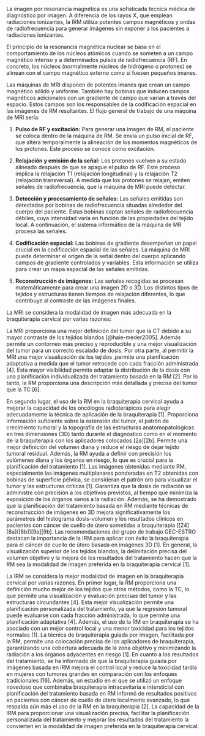 La imagen por resonancia magnética es una sofisticada técnica médica de diagnóstico por imagen. A diferencia de los rayos X, que emplean radiaciones ionizantes, la IRM utiliza potentes campos magnéticos y ondas de radiofrecuencia para generar imágenes sin exponer a los pacientes a radiaciones ionizantes.

El principio de la resonancia magnética nuclear se basa en el comportamiento de los núcleos atómicos cuando se someten a un campo magnético intenso y a determinados pulsos de radiofrecuencia (RF). En concreto, los núcleos (normalmente núcleos de hidrógeno o protones) se alinean con el campo magnético externo como si fuesen pequeños imanes.

Las máquinas de MRI disponen de potentes imanes que crean un campo magnético sólido y uniforme. También hay bobinas que inducen campos magnéticos adicionales con un gradiente de campo que varían a través del espacio. Estos campos son los responsables de la codificación espacial en las imágenes de RM resultantes. El flujo general de trabajo de una máquina de MRI sería:

1.  **Pulso de RF y excitación:** Para generar una imagen de RM, el paciente se coloca dentro de la máquina de RM. Se envía un pulso inicial de RF, que altera temporalmente la alineación de los momentos magnéticos de los protones. Este proceso se conoce como excitación.

2.  **Relajación y emisión de la señal:** Los protones vuelven a su estado alineado después de que se apague el pulso de RF. Este proceso implica la relajación T1 (relajación longitudinal) y la relajación T2 (relajación transversal). A medida que los protones se relajan, emiten señales de radiofrecuencia, que la máquina de MRI puede detectar.

3.  **Detección y procesamiento de señales:** Las señales emitidas son detectadas por bobinas de radiofrecuencia situadas alrededor del cuerpo del paciente. Estas bobinas captan señales de radiofrecuencia débiles, cuya intensidad varía en función de las propiedades del tejido local. A continuación, el sistema informático de la máquina de MR procesa las señales.

4.  **Codificación espacial:** Las bobinas de gradiente desempeñan un papel crucial en la codificación espacial de las señales. La máquina de MRI puede determinar el origen de la señal dentro del cuerpo aplicando campos de gradiente controlados y variables. Esta información se utiliza para crear un mapa espacial de las señales emitidas.

5.  **Reconstrucción de imágenes:** Las señales recogidas se procesan matemáticamente para crear una imagen 2D o 3D. Los distintos tipos de tejidos y estructuras tienen tiempos de relajación diferentes, lo que contribuye al contraste de las imágenes finales.

La MRI se considera la modalidad de imagen más adecuada en la braquiterapia cervical por varias razones:

La MRI proporciona una mejor definición del tumor que la CT debido a su mayor contraste de los tejidos blandos [@haie-meder2005]. Además permite un contorneo más preciso y reproducible y una mejor visualización del tumor para un correcto escalado de dosis. Por otra parte, al permitir la MRI una mejor visualización de los tejidos ,permite una planificación adaptativa a medida que el tumor retrocede con cada fracción administrada \[4\]. Esta mayor visibilidad permite adaptar la distribución de la dosis con una planificación individualizada del tratamiento basada en la RM \[2\]. Por lo tanto, la RM proporciona una descripción más detallada y precisa del tumor que la TC \[6\].

En segundo lugar, el uso de la RM en la braquiterapia cervical ayuda a mejorar la capacidad de los oncólogos radioterápicos para elegir adecuadamente la técnica de aplicación de la braquiterapia \[1\]. Proporciona información suficiente sobre la extensión del tumor, el patrón de crecimiento tumoral y la topografía de las estructuras anatomopatológicas en tres dimensiones (3D) tanto durante el diagnóstico como en el momento de la braquiterapia con los aplicadores colocados \[2a\]\[2b\]. Permite una mejor definición del volumen diana y reduce el riesgo de dejar tejido tumoral residual. Además, la RM ayuda a definir con precisión los volúmenes diana y los órganos en riesgo, lo que es crucial para la planificación del tratamiento \[1\]. Las imágenes obtenidas mediante RM, especialmente las imágenes multiplanares ponderadas en T2 obtenidas con bobinas de superficie pélvica, se consideran el patrón oro para visualizar el tumor y las estructuras críticas \[1\]. Garantiza que la dosis de radiación se administre con precisión a los objetivos previstos, al tiempo que minimiza la exposición de los órganos sanos a la radiación. Además, se ha demostrado que la planificación del tratamiento basada en RM mediante técnicas de reconstrucción de imágenes en 3D mejora significativamente los parámetros del histograma dosis-volumen y los resultados clínicos en pacientes con cáncer de cuello de útero sometidas a braquiterapia \[\[24\]\[8a\](\[8b\]\]\[9a\]\[9b\]. Las recomendaciones del grupo de trabajo GEC-ESTRO destacan la importancia de la IRM para aplicar con éxito la braquiterapia para el cáncer de cuello de útero basada en imágenes 3D \[1\]. En general, la visualización superior de los tejidos blandos, la delimitación precisa del volumen objetivo y la mejora de los resultados del tratamiento hacen que la RM sea la modalidad de imagen preferida en la braquiterapia cervical \[1\].

La IRM se considera la mejor modalidad de imagen en la braquiterapia cervical por varias razones. En primer lugar, la RM proporciona una definición mucho mejor de los tejidos que otros métodos, como la TC, lo que permite una visualización y evaluación precisas del tumor y las estructuras circundantes \[4\]. Esta mejor visualización permite una planificación personalizada del tratamiento, ya que la regresión tumoral puede evaluarse con cada fracción administrada, lo que permite una planificación adaptativa \[4\]. Además, el uso de la RM en braquiterapia se ha asociado con un mejor control local y una menor toxicidad para los tejidos normales \[1\]. La técnica de braquiterapia guiada por imagen, facilitada por la RM, permite una colocación precisa de los aplicadores de braquiterapia, garantizando una cobertura adecuada de la zona objetivo y minimizando la radiación a los órganos adyacentes en riesgo \[1\]. En cuanto a los resultados del tratamiento, se ha informado de que la braquiterapia guiada por imágenes basada en IRM mejora el control local y reduce la toxicidad tardía en mujeres con tumores grandes en comparación con los enfoques tradicionales \[16\]. Además, un estudio en el que se utilizó un enfoque novedoso que combinaba braquiterapia intracavitaria e intersticial con planificación del tratamiento basada en RM informó de resultados positivos en pacientes con cáncer de cuello de útero localmente avanzado, lo que respalda aún más el uso de la RM en la braquiterapia \[2\]. La capacidad de la IRM para proporcionar una visualización precisa, facilitar la planificación personalizada del tratamiento y mejorar los resultados del tratamiento la convierten en la modalidad de imagen preferida en la braquiterapia cervical.